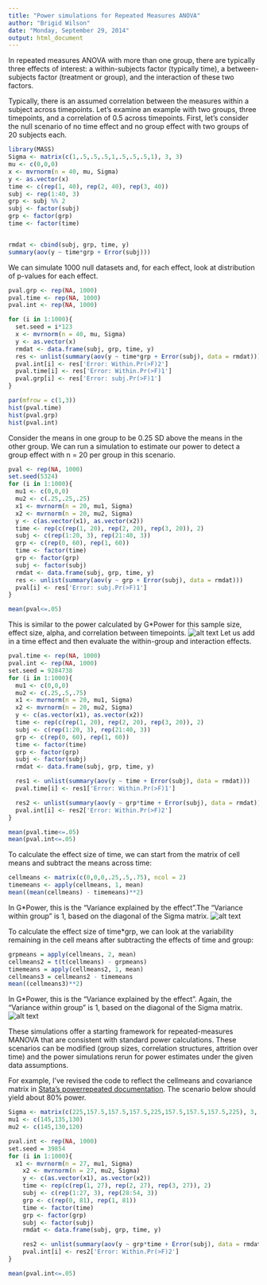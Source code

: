 ```yaml
---
title: "Power simulations for Repeated Measures ANOVA"
author: "Brigid Wilson"
date: "Monday, September 29, 2014"
output: html_document
---
```

In repeated measures ANOVA with more than one group, there are typically three effects of interest: a within-subjects factor (typically time), a between-subjects factor (treatment or group), and the interaction of these two factors. 

Typically, there is an assumed correlation between the measures within a subject across timepoints. Let's examine an example with two groups, three timepoints, and a correlation of 0.5 across timepoints. First, let's consider the null scenario of no time effect and no group effect with two groups of 20 subjects each.

```r
library(MASS)
Sigma <- matrix(c(1,.5,.5,.5,1,.5,.5,.5,1), 3, 3)
mu <- c(0,0,0)
x <- mvrnorm(n = 40, mu, Sigma)
y <- as.vector(x)
time <- c(rep(1, 40), rep(2, 40), rep(3, 40))
subj <- rep(1:40, 3)
grp <- subj %% 2
subj <- factor(subj)
grp <- factor(grp)
time <- factor(time)


rmdat <- cbind(subj, grp, time, y)
summary(aov(y ~ time*grp + Error(subj)))
```

We can simulate 1000 null datasets and, for each effect, look at distribution of p-values for each effect.

```r
pval.grp <- rep(NA, 1000)
pval.time <- rep(NA, 1000)
pval.int <- rep(NA, 1000)

for (i in 1:1000){
  set.seed = i*123
  x <- mvrnorm(n = 40, mu, Sigma)
  y <- as.vector(x)
  rmdat <- data.frame(subj, grp, time, y)
  res <- unlist(summary(aov(y ~ time*grp + Error(subj), data = rmdat)))
  pval.int[i] <- res['Error: Within.Pr(>F)2']
  pval.time[i] <- res['Error: Within.Pr(>F)1']
  pval.grp[i] <- res['Error: subj.Pr(>F)1']
}
```
```r
par(mfrow = c(1,3))
hist(pval.time)
hist(pval.grp)
hist(pval.int)
```

Consider the means in one group to be 0.25 SD above the means in the other group. We can run a simulation to estimate our power to detect a group effect with n = 20 per group in this scenario.

```r
pval <- rep(NA, 1000)
set.seed(5324)
for (i in 1:1000){
  mu1 <- c(0,0,0)
  mu2 <- c(.25,.25,.25)
  x1 <- mvrnorm(n = 20, mu1, Sigma)
  x2 <- mvrnorm(n = 20, mu2, Sigma)
  y <- c(as.vector(x1), as.vector(x2))
  time <- rep(c(rep(1, 20), rep(2, 20), rep(3, 20)), 2)
  subj <- c(rep(1:20, 3), rep(21:40, 3))
  grp <- c(rep(0, 60), rep(1, 60))
  time <- factor(time)
  grp <- factor(grp)
  subj <- factor(subj)
  rmdat <- data.frame(subj, grp, time, y)
  res <- unlist(summary(aov(y ~ grp + Error(subj), data = rmdat)))
  pval[i] <- res['Error: subj.Pr(>F)1']
}

mean(pval<=.05)

```

This is similar to the power calculated by G*Power for this sample size, effect size, alpha, and correlation between timepoints. 
![alt text](RMANOVA_figures/RMANOVA_between.png)
Let us add in a time effect and then evaluate the within-group and interaction effects.

```r
pval.time <- rep(NA, 1000)
pval.int <- rep(NA, 1000)
set.seed = 9284738
for (i in 1:1000){
  mu1 <- c(0,0,0)
  mu2 <- c(.25,.5,.75)
  x1 <- mvrnorm(n = 20, mu1, Sigma)
  x2 <- mvrnorm(n = 20, mu2, Sigma)
  y <- c(as.vector(x1), as.vector(x2))
  time <- rep(c(rep(1, 20), rep(2, 20), rep(3, 20)), 2)
  subj <- c(rep(1:20, 3), rep(21:40, 3))
  grp <- c(rep(0, 60), rep(1, 60))
  time <- factor(time)
  grp <- factor(grp)
  subj <- factor(subj)
  rmdat <- data.frame(subj, grp, time, y)

  res1 <- unlist(summary(aov(y ~ time + Error(subj), data = rmdat)))
  pval.time[i] <- res1['Error: Within.Pr(>F)1']

  res2 <- unlist(summary(aov(y ~ grp*time + Error(subj), data = rmdat)))
  pval.int[i] <- res2['Error: Within.Pr(>F)2']
}

mean(pval.time<=.05)
mean(pval.int<=.05)

```
To calculate the effect size of time, we can start from the matrix of cell means and subtract the means across time:
```r
cellmeans <- matrix(c(0,0,0,.25,.5,.75), ncol = 2)
timemeans <- apply(cellmeans, 1, mean)
mean((mean(cellmeans) - timemeans)**2)
```
In G*Power, this is the "Variance explained by the effect".The "Variance within group" is 1, based on the diagonal of the Sigma matrix.
![alt text](RMANOVA_figures/RMANOVA_within.png)

To calculate the effect size of time*grp, we can look at the variability remaining in the cell means after subtracting the effects of time and group:
```r
grpmeans = apply(cellmeans, 2, mean)
cellmeans2 = t(t(cellmeans) - grpmeans)
timemeans = apply(cellmeans2, 1, mean)
cellmeans3 = cellmeans2 - timemeans
mean((cellmeans3)**2)
```
In G*Power, this is the "Variance explained by the effect". Again, the "Variance within group" is 1, based on the diagonal of the Sigma matrix.
![alt text](RMANOVA_figures/RMANOVA_cross.png)

These simulations offer a starting framework for repeated-measures MANOVA that are consistent with standard power calculations. These scenarios can be modified (group sizes, correlation structures, attrition over time) and the power simulations rerun for power estimates under the given data assumptions.

For example, I've revised the code to reflect the cellmeans and covariance matrix in [Stata's powerrepeated documentation](http://www.stata.com/manuals13/psspowerrepeated.pdf). The scenario below should yield about 80% power.

```r
Sigma <- matrix(c(225,157.5,157.5,157.5,225,157.5,157.5,157.5,225), 3, 3)
mu1 <- c(145,135,130)
mu2 <- c(145,130,120)

pval.int <- rep(NA, 1000)
set.seed = 39854
for (i in 1:1000){
  x1 <- mvrnorm(n = 27, mu1, Sigma)
	x2 <- mvrnorm(n = 27, mu2, Sigma)
	y <- c(as.vector(x1), as.vector(x2))
	time <- rep(c(rep(1, 27), rep(2, 27), rep(3, 27)), 2)
	subj <- c(rep(1:27, 3), rep(28:54, 3))
	grp <- c(rep(0, 81), rep(1, 81))
	time <- factor(time)
	grp <- factor(grp)
	subj <- factor(subj)
	rmdat <- data.frame(subj, grp, time, y)

	res2 <- unlist(summary(aov(y ~ grp*time + Error(subj), data = rmdat)))
  	pval.int[i] <- res2['Error: Within.Pr(>F)2']
}

mean(pval.int<=.05)
```


